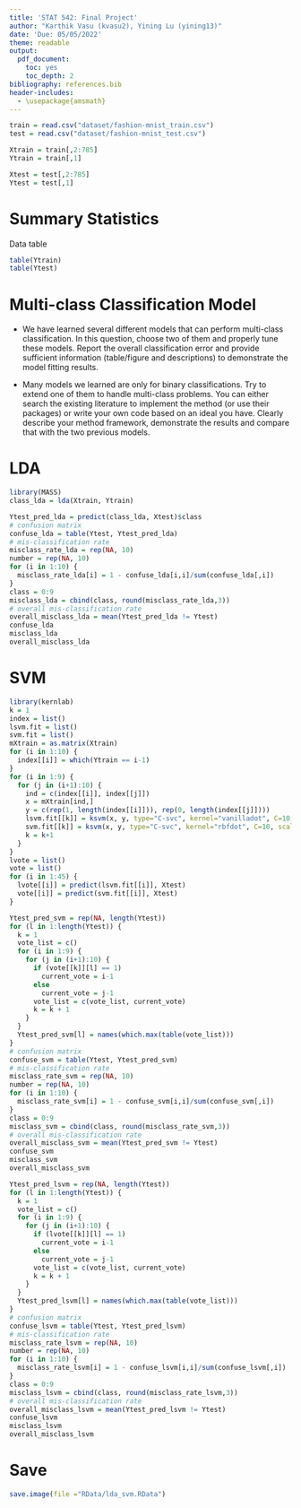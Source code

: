 ```yaml
---
title: 'STAT 542: Final Project'
author: "Karthik Vasu (kvasu2), Yining Lu (yining13)"
date: 'Due: 05/05/2022'
theme: readable
output:
  pdf_document:
    toc: yes
    toc_depth: 2
bibliography: references.bib
header-includes:
  - \usepackage{amsmath}
---
```


```r
train = read.csv("dataset/fashion-mnist_train.csv")
test = read.csv("dataset/fashion-mnist_test.csv")
```

```r
Xtrain = train[,2:785]
Ytrain = train[,1]

Xtest = test[,2:785]
Ytest = test[,1]
```

# Summary Statistics

Data table

```r
table(Ytrain)
table(Ytest)
```

# Multi-class Classification Model

- We have learned several different models that can perform multi-class classification. In this question, choose two of them and properly tune these models. Report the overall classification error and provide sufficient information (table/figure and descriptions) to demonstrate the model fitting results.

- Many models we learned are only for binary classifications. Try to extend one of them to handle multi-class problems. You can either search the existing literature to implement the method (or use their packages) or write your own code based on an ideal you have. Clearly describe your method framework, demonstrate the results and compare that with the two previous models.

# LDA

```r
library(MASS)
class_lda = lda(Xtrain, Ytrain)
```

```r
Ytest_pred_lda = predict(class_lda, Xtest)$class
# confusion matrix
confuse_lda = table(Ytest, Ytest_pred_lda)
# mis-classification rate
misclass_rate_lda = rep(NA, 10)
number = rep(NA, 10)
for (i in 1:10) {
  misclass_rate_lda[i] = 1 - confuse_lda[i,i]/sum(confuse_lda[,i])
}
class = 0:9
misclass_lda = cbind(class, round(misclass_rate_lda,3))
# overall mis-classification rate
overall_misclass_lda = mean(Ytest_pred_lda != Ytest)
confuse_lda
misclass_lda
overall_misclass_lda
```

# SVM

```r
library(kernlab)
k = 1
index = list()
lsvm.fit = list()
svm.fit = list()
mXtrain = as.matrix(Xtrain)
for (i in 1:10) {
  index[[i]] = which(Ytrain == i-1)
}
for (i in 1:9) {
  for (j in (i+1):10) {
    ind = c(index[[i]], index[[j]])
    x = mXtrain[ind,]
    y = c(rep(1, length(index[[i]])), rep(0, length(index[[j]])))
    lsvm.fit[[k]] = ksvm(x, y, type="C-svc", kernel="vanilladot", C=10, scaled=c())
    svm.fit[[k]] = ksvm(x, y, type="C-svc", kernel="rbfdot", C=10, scaled=c())
    k = k+1
  }
}
lvote = list()
vote = list()
for (i in 1:45) {
  lvote[[i]] = predict(lsvm.fit[[i]], Xtest)
  vote[[i]] = predict(svm.fit[[i]], Xtest)
}
```

```r
Ytest_pred_svm = rep(NA, length(Ytest))
for (l in 1:length(Ytest)) {
  k = 1
  vote_list = c()
  for (i in 1:9) {
    for (j in (i+1):10) {
      if (vote[[k]][l] == 1)
        current_vote = i-1
      else
        current_vote = j-1
      vote_list = c(vote_list, current_vote)
      k = k + 1
    }
  }
  Ytest_pred_svm[l] = names(which.max(table(vote_list)))
}
# confusion matrix
confuse_svm = table(Ytest, Ytest_pred_svm)
# mis-classification rate
misclass_rate_svm = rep(NA, 10)
number = rep(NA, 10)
for (i in 1:10) {
  misclass_rate_svm[i] = 1 - confuse_svm[i,i]/sum(confuse_svm[,i])
}
class = 0:9
misclass_svm = cbind(class, round(misclass_rate_svm,3))
# overall mis-classification rate
overall_misclass_svm = mean(Ytest_pred_svm != Ytest)
confuse_svm
misclass_svm
overall_misclass_svm
```

```r
Ytest_pred_lsvm = rep(NA, length(Ytest))
for (l in 1:length(Ytest)) {
  k = 1
  vote_list = c()
  for (i in 1:9) {
    for (j in (i+1):10) {
      if (lvote[[k]][l] == 1)
        current_vote = i-1
      else
        current_vote = j-1
      vote_list = c(vote_list, current_vote)
      k = k + 1
    }
  }
  Ytest_pred_lsvm[l] = names(which.max(table(vote_list)))
}
# confusion matrix
confuse_lsvm = table(Ytest, Ytest_pred_lsvm)
# mis-classification rate
misclass_rate_lsvm = rep(NA, 10)
number = rep(NA, 10)
for (i in 1:10) {
  misclass_rate_lsvm[i] = 1 - confuse_lsvm[i,i]/sum(confuse_lsvm[,i])
}
class = 0:9
misclass_lsvm = cbind(class, round(misclass_rate_lsvm,3))
# overall mis-classification rate
overall_misclass_lsvm = mean(Ytest_pred_lsvm != Ytest)
confuse_lsvm
misclass_lsvm
overall_misclass_lsvm
```

# Save

```r
save.image(file ="RData/lda_svm.RData")
```